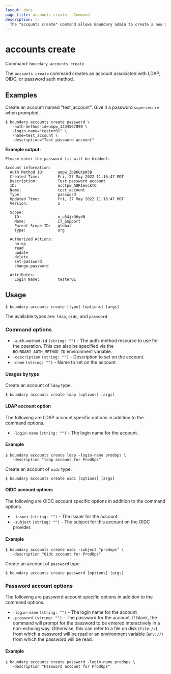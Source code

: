```yaml
---
layout: docs
page_title: accounts create - Command
description: |-
  The "accounts create" command allows Boundary admin to create a new account resource.
---
```


# accounts create

Command: `boundary accounts create`

The `accounts create` command creates an account associated with LDAP, OIDC, or
password auth method.

## Examples

Create an account named "test_account". Give it a password `supersecure` when
prompted.

```shell-session
$ boundary accounts create password \
   -auth-method-id=ampw_1234567890 \
   -login-name="tester01" \
   -name=test_account \
   -description="Test password account"
```

**Example output:**

<CodeBlockConfig hideClipboard>

```plaintext
Please enter the password (it will be hidden):

Account information:
  Auth Method ID:      ampw_ZbB6UXpW3B
  Created Time:        Fri, 27 May 2022 11:16:47 MDT
  Description:         Test password account
  ID:                  acctpw_A8R1escktO
  Name:                test_account
  Type:                password
  Updated Time:        Fri, 27 May 2022 11:16:47 MDT
  Version:             1

  Scope:
    ID:                o_u54jrD6ydN
    Name:              IT_Support
    Parent Scope ID:   global
    Type:              org

  Authorized Actions:
    no-op
    read
    update
    delete
    set-password
    change-password

  Attributes:
    Login Name:        tester01
```

</CodeBlockConfig>


## Usage

<CodeBlockConfig hideClipboard>

```shell-session
$ boundary accounts create [type] [options] [args]
```

</CodeBlockConfig>

The available types are: `ldap`, `oidc`, and `password`.

### Command options

- `-auth-method-id` `(string: "")` - The auth-method resource to use for the
   operation. This can also be specified via the `BOUNDARY_AUTH_METHOD_ID`
   environment variable.
- `-description` `(string: "")` - Description to set on the account.
- `-name` `(string: "")` - Name to set on the account.


#### Usages by type

<Tabs>
<Tab heading="ldap">

Create an account of `ldap` type.

<CodeBlockConfig hideClipboard>

```shell-session
$ boundary accounts create ldap [options] [args]
```

</CodeBlockConfig>


#### LDAP account option

The following are LDAP account specific options in addition to the command
options.

- `-login-name` `(string: "")` - The login name for the account.

#### Example

```shell-session
$ boundary accounts create ldap -login-name prodops \
   -description "ldap account for ProdOps"
```

</Tab>
<Tab heading="oidc">

Create an account of `oidc` type.

<CodeBlockConfig hideClipboard>

```shell-session
$ boundary accounts create oidc [options] [args]
```

</CodeBlockConfig>

#### OIDC account options

The following are OIDC account specific options in addition to the command
options.

- `-issuer` `(string: "")` - The issuer for the account.
- `-subject` `(string: "")` - The subject for this account on the OIDC provider.

#### Example

```shell-session
$ boundary accounts create oidc -subject "prodops" \
   -description "Oidc account for ProdOps"
```

</Tab>
<Tab heading="password">

Create an account of `password` type.

<CodeBlockConfig hideClipboard>

```shell-session
$ boundary accounts create password [options] [args]
```

</CodeBlockConfig>

### Password account options

The following are password account specific options in addition to the command
options.

- `-login-name` `(string: "")` - The login name for the account
- `-password` `(string: "")` - The password for the account. If blank, the
   command will prompt for the password to be entered interactively in a
   non-echoing way. Otherwise, this can refer to a file on disk (`file://`) from
   which a password will be read or an environment variable (`env://`) from
   which the password will be read.

#### Example

```shell-session
$ boundary accounts create password -login-name prodops \
   -description "Password account for ProdOps"
```

</Tab>
</Tabs>